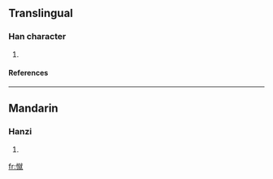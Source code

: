 ==Translingual==
===Han character===
{{Han char|rn=61|rad=心|as=12|sn=15|four=9301<sub>4</sub>|canj=心卜火山 (PYFU)}}
# {{defn|Han|sort=心12}}
====References====
{{Han ref|kx=0404.060|dkj=11265|dj=0744.130|hdz=42356.010|uh=61B1|ud=25009|bh=E57B|bd=58747}}

----
==Mandarin==
===Hanzi===
{{cmn-hanzi|pin=[[cù]] (cu4)|wg=ts'u<sup>4</sup>}}
# {{defn|Mandarin}}

[[fr:憱]]